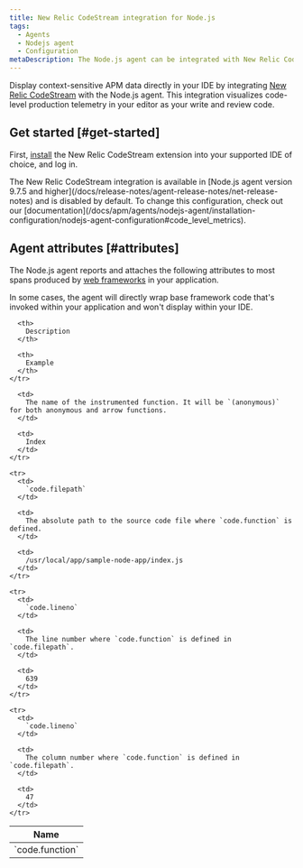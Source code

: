 ```yaml
---
title: New Relic CodeStream integration for Node.js
tags:
  - Agents
  - Nodejs agent
  - Configuration
metaDescription: The Node.js agent can be integrated with New Relic CodeStream to provide code level metrics.
---
```


Display context-sensitive APM data directly in your IDE by integrating [New Relic CodeStream](/docs/codestream/how-use-codestream/performance-monitoring#code-level) with the Node.js agent. This integration visualizes code-level production telemetry in your editor as your write and review code.

## Get started [#get-started]

First, [install](/docs/codestream/start-here/install-codestream) the New Relic CodeStream extension into your supported IDE of choice, and log in.

<Callout variant="important">
  The New Relic CodeStream integration is available in [Node.js agent version 9.7.5 and higher](/docs/release-notes/agent-release-notes/net-release-notes) and is disabled by default. To change this configuration, check out our [documentation](/docs/apm/agents/nodejs-agent/installation-configuration/nodejs-agent-configuration#code_level_metrics).
</Callout>

## Agent attributes [#attributes]

The Node.js agent reports and attaches the following attributes to most spans produced by [web frameworks](/docs/apm/agents/nodejs-agent/getting-started/compatibility-requirements-nodejs-agent#support) in your application.

<Callout variant="important">
  In some cases, the agent will directly wrap base framework code that's invoked within your application and won't display within your IDE.
</Callout>

<table>
  <thead>
    <tr>
      <th style={{ width: "300px" }}>
        Name
      </th>

      <th>
        Description
      </th>

      <th>
        Example
      </th>
    </tr>
  </thead>

  <tbody>
    <tr>
      <td>
        `code.function`
      </td>

      <td>
        The name of the instrumented function. It will be `(anonymous)` for both anonymous and arrow functions.
      </td>

      <td>
        Index
      </td>
    </tr>

    <tr>
      <td>
        `code.filepath`
      </td>

      <td>
        The absolute path to the source code file where `code.function` is defined.
      </td>

      <td>
        /usr/local/app/sample-node-app/index.js
      </td>
    </tr>

    <tr>
      <td>
        `code.lineno`
      </td>

      <td>
        The line number where `code.function` is defined in `code.filepath`.
      </td>

      <td>
        639
      </td>
    </tr>

    <tr>
      <td>
        `code.lineno`
      </td>

      <td>
        The column number where `code.function` is defined in `code.filepath`.
      </td>

      <td>
        47
      </td>
    </tr>
  </tbody>
</table>
